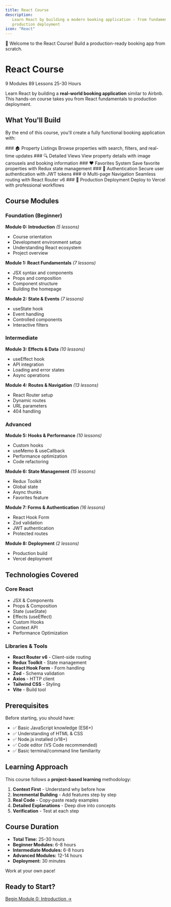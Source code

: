 ```yaml
---
title: React Course
description:
   Learn React by building a modern booking application - from fundamentals to
   production deployment
icon: "React"
---
```


<Banner variant='rainbow' id='react-course-banner'>
   🚀 Welcome to the React Course! Build a production-ready booking app from
   scratch.
</Banner>

# React Course

<div className='flex gap-2 mb-4 flex-wrap'>
   <Badge variant='primary'>9 Modules</Badge>
   <Badge variant='success'>89 Lessons</Badge>
   <Badge>25-30 Hours</Badge>
</div>

Learn React by building a **real-world booking application** similar to Airbnb.
This hands-on course takes you from React fundamentals to production deployment.

## What You'll Build

By the end of this course, you'll create a fully functional booking application
with:

<Steps>
   <Step>
      ### 🏠 Property Listings Browse properties with search, filters, and
      real-time updates
   </Step>
   <Step>
      ### 🔍 Detailed Views View property details with image carousels and
      booking information
   </Step>
   <Step>
      ### ❤️ Favorites System Save favorite properties with Redux state
      management
   </Step>
   <Step>### 🔐 Authentication Secure user authentication with JWT tokens</Step>
   <Step>
      ### 🌐 Multi-page Navigation Seamless routing with React Router v6
   </Step>
   <Step>
      ### 🚀 Production Deployment Deploy to Vercel with professional workflows
   </Step>
</Steps>

## Course Modules

### Foundation (Beginner)

**Module 0: Introduction** _(5 lessons)_

-  Course orientation
-  Development environment setup
-  Understanding React ecosystem
-  Project overview

**Module 1: React Fundamentals** _(7 lessons)_

-  JSX syntax and components
-  Props and composition
-  Component structure
-  Building the homepage

**Module 2: State & Events** _(7 lessons)_

-  useState hook
-  Event handling
-  Controlled components
-  Interactive filters

### Intermediate

**Module 3: Effects & Data** _(10 lessons)_

-  useEffect hook
-  API integration
-  Loading and error states
-  Async operations

**Module 4: Routes & Navigation** _(13 lessons)_

-  React Router setup
-  Dynamic routes
-  URL parameters
-  404 handling

### Advanced

**Module 5: Hooks & Performance** _(10 lessons)_

-  Custom hooks
-  useMemo & useCallback
-  Performance optimization
-  Code refactoring

**Module 6: State Management** _(15 lessons)_

-  Redux Toolkit
-  Global state
-  Async thunks
-  Favorites feature

**Module 7: Forms & Authentication** _(16 lessons)_

-  React Hook Form
-  Zod validation
-  JWT authentication
-  Protected routes

**Module 8: Deployment** _(2 lessons)_

-  Production build
-  Vercel deployment

## Technologies Covered

### Core React

-  JSX & Components
-  Props & Composition
-  State (useState)
-  Effects (useEffect)
-  Custom Hooks
-  Context API
-  Performance Optimization

### Libraries & Tools

-  **React Router v6** - Client-side routing
-  **Redux Toolkit** - State management
-  **React Hook Form** - Form handling
-  **Zod** - Schema validation
-  **Axios** - HTTP client
-  **Tailwind CSS** - Styling
-  **Vite** - Build tool

## Prerequisites

Before starting, you should have:

-  ✅ Basic JavaScript knowledge (ES6+)
-  ✅ Understanding of HTML & CSS
-  ✅ Node.js installed (v18+)
-  ✅ Code editor (VS Code recommended)
-  ✅ Basic terminal/command line familiarity

## Learning Approach

This course follows a **project-based learning** methodology:

1. **Context First** - Understand why before how
2. **Incremental Building** - Add features step by step
3. **Real Code** - Copy-paste ready examples
4. **Detailed Explanations** - Deep dive into concepts
5. **Verification** - Test at each step

## Course Duration

-  **Total Time:** 25-30 hours
-  **Beginner Modules:** 6-8 hours
-  **Intermediate Modules:** 6-8 hours
-  **Advanced Modules:** 12-14 hours
-  **Deployment:** 30 minutes

Work at your own pace!

## Ready to Start?

<div className='mt-6'>
   <a
      href='/docs/react/m0'
      className='inline-flex items-center justify-center gap-2 whitespace-nowrap rounded-md text-sm font-medium transition-all bg-primary text-primary-foreground hover:bg-primary/90 h-11 px-8'
   >
      Begin Module 0: Introduction →
   </a>
</div>
